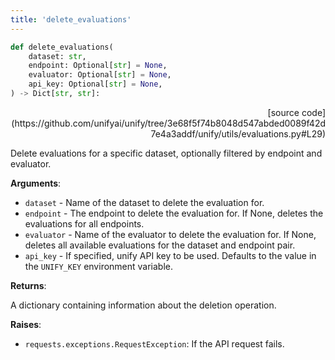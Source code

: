 ```yaml
---
title: 'delete_evaluations'
---
```


```python
def delete_evaluations(
    dataset: str,
    endpoint: Optional[str] = None,
    evaluator: Optional[str] = None,
    api_key: Optional[str] = None,
) -> Dict[str, str]:
```

<p align="right">[source code](https://github.com/unifyai/unify/tree/3e68f5f74b8048d547abded0089f42d7e4a3addf/unify/utils/evaluations.py#L29)</p>

Delete evaluations for a specific dataset, optionally filtered by endpoint and evaluator.

**Arguments**:

- `dataset` - Name of the dataset to delete the evaluation for.
- `endpoint` - The endpoint to delete the evaluation for. If None, deletes the evaluations for all endpoints.
- `evaluator` - Name of the evaluator to delete the evaluation for. If None, deletes all available evaluations for the dataset and endpoint pair.
- `api_key` - If specified, unify API key to be used. Defaults to the value in the `UNIFY_KEY` environment variable.



**Returns**:

A dictionary containing information about the deletion operation.



**Raises**:

- `requests.exceptions.RequestException`: If the API request fails.